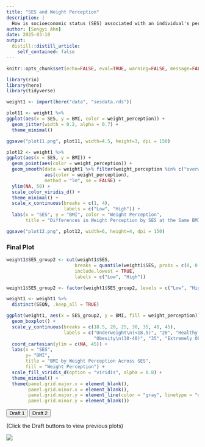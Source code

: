 ```yaml
---
title: "SES and Weight Perception"
description: |
  How is socioeconomic status (SES) associated with an individual's perceptions of their own weight?
author: [Songyi Ahn]
date: 2025-03-10
output:
  distill::distill_article:
    self_contained: false
---
```


```r
knitr::opts_chunk$set(echo=FALSE, eval=TRUE, warning=FALSE, message=FALSE)
```

```r
library(rio)
library(here)
library(tidyverse)
```

```r
weight1 <- import(here("data", "sesdata.rds"))
```

```r
plot11 <- weight1 %>%
ggplot(aes(x = SES, y = BMI, color = weight_perception)) +
  geom_jitter(width = 0.2, alpha = 0.7) +
  theme_minimal()

ggsave("plot11.png", plot11, width=4.5, height=3, dpi = 150)
```

```r
plot12 <- weight1 %>%
ggplot(aes(x = SES, y = BMI)) +
  geom_point(aes(color = weight_perception)) +  
  geom_smooth(data = weight1 %>% filter(weight_perception %in% c("overweight", "right weight")),
              aes(color = weight_perception),
              method = "lm", se = FALSE) +
  ylim(NA, 50) +
  scale_color_viridis_d() +
  theme_minimal() +
  scale_x_continuous(breaks = c(1, 4),
                     labels = c("Low", "High")) +
  labs(x = "SES", y = "BMI", color = "Weight Perception",
       title = "Differences in Weight Perception by SES at the Same BMI")

ggsave("plot12.png", plot12, width=6, height=4, dpi = 150)
```

### Final Plot
```r
weight1$SES_group2 <- cut(weight1$SES,
                         breaks = quantile(weight1$SES, probs = c(0, 0.5, 1), na.rm = TRUE),
                         include.lowest = TRUE,
                         labels = c("Low", "High"))

weight1$SES_group2 <- factor(weight1$SES_group2, levels = c("Low", "High"))

weight1 <- weight1 %>%
  distinct(SEQN, .keep_all = TRUE)

ggplot(weight1, aes(x = SES_group2, y = BMI, fill = weight_perception)) +
  geom_boxplot() +
  scale_y_continuous(breaks = c(18.5, 20, 25, 30, 35, 40, 45),
                     labels = c("Underweight\n(<18.5)", "20", "Healthy Range\n(18.5-25)", "Overweight\n(25-30)", 
                                "Obesity\n(30-40)", "35", "Extremely Obesity\n(40<)")) +
  coord_cartesian(ylim = c(NA, 45)) +
  labs(x = "SES",
       y= "BMI",
       title = "BMI by Weight Perception Across SES",
       fill = "Weight Perception") +
  scale_fill_viridis_d(option = "viridis", alpha = 0.8) +
  theme_minimal() +
  theme(panel.grid.major.x = element_blank(),
        panel.grid.minor.x = element_blank(),
        panel.grid.major.y = element_line(color = "gray", linetype = "dotted", linewidth = 0.5),
        panel.grid.minor.y = element_blank())
```
<div>
  <button onclick="showPlot('plot11')">Draft 1</button>
  <button onclick="showPlot('plot12')">Draft 2</button>
</div>

<div>
(Click the Draft buttons to view previous plots)
</div>

<div id="plot-container">
  <img id="plot11" src="plot11.png">
  <img id="plot12" src="plot12.png" style="display:none; width: 100%; height: auto;">
</div>

<script>
  function showPlot(plotId) {
    document.getElementById('plot11').style.display = "none";
    document.getElementById('plot12').style.display = "none";
    document.getElementById(plotId).style.display = "block";
  }
</script>
